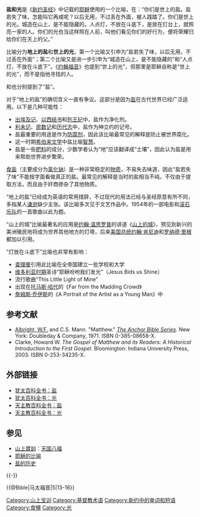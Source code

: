 '''盐和光'''是《[[新约圣经|新约圣经]]》中记载的[[耶稣|耶稣]]使用的一个比喻，在{{Bible|马太福音|5|13-16}}：“你们是世上的盐。盐若失了味，怎能叫它再咸呢？以后无用，不过丢在外面，被人践踏了。你们是世上的光。城造在山上，是不能隐藏的。人点灯，不放在斗底下，是放在灯台上，就照亮一家的人。你们的光也当这样照在人前，叫他们看见你们的好行为，便将荣耀归给你们在天上的父。”

比喻分为'''地上的盐'''和'''世上的光'''，第一个比喻又引申为“盐若失了味，以后无用，不过丢在外面”；第二个比喻又是进一步引申为“城造在山上，是不能隐藏的”和“人点灯，不放在斗底下”。《[[约翰福音|约翰福音]]》也提到“世上的光”，但那里是耶稣自称是“世上的光”，而不是指他寻找的人。

{{Bible|马可福音|9|50}}和{{Bible|路加福音|14|34}}也分别提到了“盐”。

对于“地上的盐”的确切含义一直有争议。这部分是因为[[盐|盐]]在古代世界已经广泛适用。以下是几种可能性：
* [[出埃及记|出埃及记]]、[[以西结书|以西结书]]和[[列王紀_(聖經)|列王纪]]中，盐作为净化剂。
* [[利未记|利未记]]、[[民数记|民数记]]和[[历代志|历代志]]中，盐作为神立约的记号。
* 盐最重要的用途是作为[[防腐剂|防腐剂]]，因此该比喻最常见的解释是防止被世界腐化。
* 这一时期[[希伯来文学|希伯来文学]]中盐比喻[[智慧|智慧]]。
* 盐是一些[[肥料|肥料]]的成分，少数学者认为“地”应该翻译成“土壤”，因此认为盐是用来帮助世界进步繁荣。

[[食盐|食盐]]（主要成分为[[氯化钠|氯化钠]]）是一种非常稳定的[[物质|物质]]，不易失去味道，因此“盐若失了味”不能按字面看做真正的盐。最常见的解释是当时的盐相当不纯，不仅由于提取方法，而且由于奸商掺杂了其他物质。

“地上的盐”已经成为英语的常用措辞，不过现代的用法已经与圣经原意有所不同，多指某人[[谦逊|谦逊]]缺少主张。该比喻多次见于文艺作品中。1954年的一部电影和[[滚石乐队|滚石乐队]]的一首歌曲以此为题。

“山上的城”比喻最著名的应用是[[约翰·温思罗普|约翰·温思罗普]]的讲道《[[山上的城|山上的城]]》，预见到新兴的美洲殖民地将成为世界其他地方的灯塔，后来[[美国总统|美国总统]][[约翰·肯尼迪|约翰·肯尼迪]]和[[罗纳德·里根|罗纳德·里根]]都加以引用。

“灯放在斗底下”比喻也非常有影响：
* [[查理曼|查理曼]]引用此比喻在全帝国建立一批学校和大学
* [[维多利亚时期|维多利亚时期]]圣诗“耶稣吩咐我们发光”（Jesus Bids us Shine）
* 流行歌曲“This Little Light of Mine”
* 出现在[[托马斯·哈代|托马斯·哈代]]的《Far from the Madding Crowd》
* [[詹姆斯·乔伊斯|詹姆斯·乔伊斯]]的《A Portrait of the Artist as a Young Man》中

== 参考文献 ==
<references />
* [[William_F._Albright|Albright, W.F.]] and C.S. Mann. "Matthew." ''[[The_Anchor_Bible_Series|The Anchor Bible Series]].'' New York: Doubleday & Company, 1971. ISBN 0-385-08658-X.
* Clarke, Howard W. ''The Gospel of Matthew and its Readers: A Historical Introduction to the First Gospel.'' Bloomington: Indiana University Press, 2003. ISBN 0-253-34235-X.

== 外部链接 ==
* [http://jewishencyclopedia.com/view.jsp?artid=94&letter=S&search=Salt#375 犹太百科全书：盐] {{Wayback|url=http://jewishencyclopedia.com/view.jsp?artid=94&letter=S&search=Salt#375 |date=20110606172750 }}
* [http://jewishencyclopedia.com/view.jsp?artid=412&letter=L&search=Light 犹太百科全书：光] {{Wayback|url=http://jewishencyclopedia.com/view.jsp?artid=412&letter=L&search=Light |date=20110606172801 }}
* [http://www.newadvent.org/cathen/13403b.htm 天主教百科全书：盐] {{Wayback|url=http://www.newadvent.org/cathen/13403b.htm |date=20210418203639 }}
* [http://www.newadvent.org/cathen/09244b.htm 天主教百科全书：光] {{Wayback|url=http://www.newadvent.org/cathen/09244b.htm |date=20210418232134 }}

== 参见 ==
* [[山上寶訓|山上寶訓]]：[[天国八福|天国八福]]
* [[耶稣的比喻|耶稣的比喻]]
* [[盐的历史|盐的历史]]

{{-}}
{{耶稣的比喻}}

[[Category:山上宝训|Category:山上宝训]]
[[Category:基督教术语|Category:基督教术语]]
[[Category:新约中的单词和短语|Category:新约中的单词和短语]]{{@Bible|马太福音|5|13-16}}
[[Category:食鹽|Category:食鹽]]
[[Category:光|Category:光]]